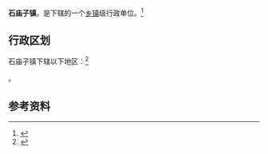 {{中国乡级行政区|21/03/23/102/000}}

'''石庙子镇'''，是{{PRC admin/fullname|21/03/23/102/000|3}}下辖的一个[[乡镇|乡镇]]级行政单位。<ref>{{PRC admin/ref sgc|{{PRC admin/parent|21/03/23/102/000}}}}</ref>

== 行政区划 ==

石庙子镇下辖以下地区：<ref>{{PRC admin/ref sgc|21/03/23/102/000}}</ref>

{{PRC admin/children|21/03/23/102/000}}。

== 参考资料 ==

{{reflist}}

{{行政区划小作品}}
{{PRC admin/navcat|21/03/23/102/000}}